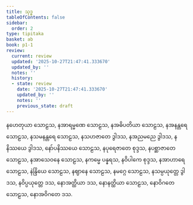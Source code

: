 ```yaml
---
title: သုဒ္ဓ
tableOfContents: false
sidebar:
  order: 2
type: tipitaka
basket: ab
book: p1-1
review:
  current: review
  updated: '2025-10-27T21:47:41.333670'
  updated_by: ''
  notes: ''
  history:
  - state: review
    date: '2025-10-27T21:47:41.333670'
    updated_by: ''
    notes: ''
    previous_state: draft
---
```



<ReviewStatus review={frontmatter.review} showDetails={true} />

<HypothesisAnnotation frontmatter={frontmatter} />

<DynamicBreadcrumb />

<Division number="122" book="p1-1" e="ch" v="36" p="384">

<Paragraph number="2424" book="p1-1">
နဟေတုယာ သောဠသ, နအာရမ္မဏေ သောဠသ, နအဓိပတိယာ သောဠသ, နအနန္တရေ သောဠသ, နသမနန္တရေ သောဠသ, နသဟဇာတေ ဒွါဒသ, နအညမညေ ဒွါဒသ, နနိဿယေ ဒွါဒသ, နော်ပနိဿယေ သောဠသ, နပုရေဇာတေ စုဒ္ဒသ, နပစ္ဆာဇာတေ သောဠသ, နအာသေဝနေ သောဠသ, နကမ္မေ ပန္နရသ, နဝိပါကေ စုဒ္ဒသ, နအာဟာရေ သောဠသ, နဲန္ဒြိယေ သောဠသ, နဈာနေ သောဠသ, နမဂ္ဂေ သောဠသ, နသမ္ပယုတ္တေ ဒွါဒသ, နဝိပ္ပယုတ္တေ ဒသ, နောအတ္ထိယာ ဒသ, နောနတ္ထိယာ သောဠသ, နောဝိဂတေ သောဠသ, နောအဝိဂတေ ဒသ.
</Paragraph>
</Division>